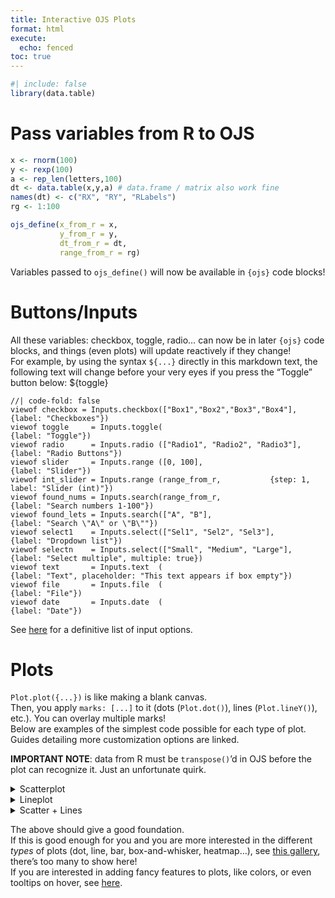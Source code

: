 ```yaml
---
title: Interactive OJS Plots
format: html
execute:
  echo: fenced
toc: true
---
```


```r
#| include: false
library(data.table)
```

# Pass variables from R to OJS
```r
x <- rnorm(100)
y <- rexp(100)
a <- rep_len(letters,100)
dt <- data.table(x,y,a) # data.frame / matrix also work fine
names(dt) <- c("RX", "RY", "RLabels")
rg <- 1:100

ojs_define(x_from_r = x,
           y_from_r = y,
           dt_from_r = dt,
           range_from_r = rg)
```
Variables passed to `ojs_define()` will now be available in `{ojs}` code blocks!

# Buttons/Inputs
All these variables: checkbox, toggle, radio... can now be in later `{ojs}` code blocks, and things (even plots) will update reactively if they change! \
For example, by using the syntax `${...}` directly in this markdown text, the following text will change before your very eyes if you press the "Toggle" button below: ${toggle}
```ojs
//| code-fold: false
viewof checkbox = Inputs.checkbox(["Box1","Box2","Box3","Box4"],   {label: "Checkboxes"})
viewof toggle     = Inputs.toggle(                                 {label: "Toggle"})
viewof radio      = Inputs.radio (["Radio1", "Radio2", "Radio3"],  {label: "Radio Buttons"})
viewof slider     = Inputs.range ([0, 100],                        {label: "Slider"})
viewof int_slider = Inputs.range (range_from_r,           {step: 1, label: "Slider (int)"})
viewof found_nums = Inputs.search(range_from_r,                    {label: "Search numbers 1-100"})
viewof found_lets = Inputs.search(["A", "B"],                      {label: "Search \"A\" or \"B\""})
viewof select1    = Inputs.select(["Sel1", "Sel2", "Sel3"],        {label: "Dropdown list"})
viewof selectn    = Inputs.select(["Small", "Medium", "Large"],    {label: "Select multiple", multiple: true})
viewof text       = Inputs.text  (                                 {label: "Text", placeholder: "This text appears if box empty"})
viewof file       = Inputs.file  (                                 {label: "File"})
viewof date       = Inputs.date  (                                 {label: "Date"})
```
See [here](https://github.com/observablehq/inputs/blob/main/README.md) for a definitive list of input options.

# Plots
`Plot.plot({...})` is like making a blank canvas. \
Then, you apply `marks: [...]` to it (dots (`Plot.dot()`), lines (`Plot.lineY()`), etc.). You can overlay multiple marks! \
Below are examples of the simplest code possible for each type of plot. Guides detailing more customization options are linked.\

**IMPORTANT NOTE**: data from R must be `transpose()`'d in OJS before the plot can recognize it. Just an unfortunate quirk. \

<details><summary>Scatterplot</summary><blockquote>
<h2>Scatterplot</h2>
See [here](https://observablehq.com/plot/marks/dot) for more scatterplot examples and options.
```ojs
Plot.plot({ marks: [
  Plot.dot( transpose(dt_from_r), {
    x: "RX", // Column name given in R
    y: "RY"
  })
]})

// Since we are only using one mark, you could also just call it directly:
// Plot.dot(transpose(dt_from_r), { x: "RX", y: "RY" })
```
</blockquote></details>

<details><summary>Lineplot</summary><blockquote>
<h2>Lineplot</h2>

```ojs
Plot.plot({ marks: [
  Plot.lineY( transpose(dt_from_r), {
    x: range_from_r,
    y: "RY"
  })
]})

// Again, in this case we could have just written:
// Plot.lineY(transpose(dt_from_r), { x: range_from_r, y: "RY" })
```
</blockquote></details>

<details><summary>Scatter + Lines</summary><blockquote>
<h2>Scatter + Lines</h2>
```ojs
Plot.plot({ marks: [
  Plot.dot( transpose(dt_from_r), {
    x: "RX",
    y: "RY"
  }), // Remember to put commas! Common bug.
  Plot.lineY( transpose(dt_from_r), {
    x: range_from_r,
    y: "RY"
  }),
]})
```
</blockquote></details>

The above should give a good foundation.\
If this is good enough for you and you are more interested in the different _types_ of plots (dot, line, bar, box-and-whisker, heatmap...), see [this gallery](https://observablehq.com/@observablehq/plot-gallery), there's too many to show here!\
If you are interested in adding fancy features to plots, like colors, or even tooltips on hover, see [here](https://observablehq.com/plot/features/plots).
